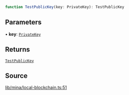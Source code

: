 ```ts
function TestPublicKey(key: PrivateKey): TestPublicKey
```

## Parameters

• **key**: [`PrivateKey`](../../../classes/PrivateKey.mdx)

## Returns

[`TestPublicKey`](../type-aliases/TestPublicKey.mdx)

## Source

[lib/mina/local-blockchain.ts:51](https://github.com/o1-labs/o1js/blob/6ebbc23710f6de023fea6d83dc93c5a914c571f2/src/lib/mina/local-blockchain.ts#L51)
